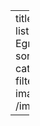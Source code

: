---
title: Egressos
listing:
  contents: Egressos/
  type: grid
  sort: false
  categories: false
  filter-ui: false
  image-placeholder: /images/samico.png

---